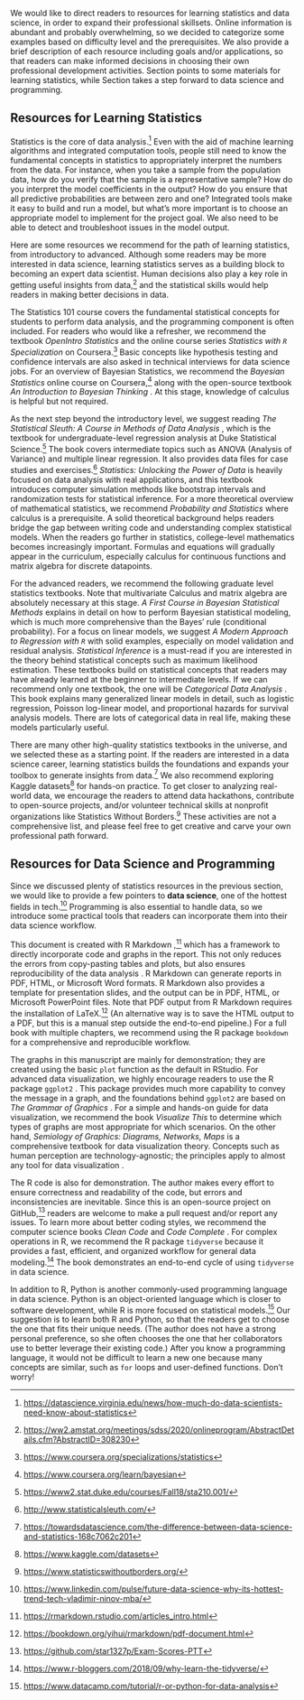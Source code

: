 We would like to direct readers to resources for learning statistics and data science, in order to expand their professional skillsets. Online information is abundant and probably overwhelming, so we decided to categorize some examples based on difficulty level and the prerequisites. We also provide a brief description of each resource including goals and/or applications, so that readers can make informed decisions in choosing their own professional development activities. Section \ref{learning-statistics} points to some materials for learning statistics, while Section \ref{learning-data-science} takes a step forward to data science and programming.  

## Resources for Learning Statistics {#learning-statistics}

Statistics is the core of data analysis.^[<https://datascience.virginia.edu/news/how-much-do-data-scientists-need-know-about-statistics>] Even with the aid of machine learning algorithms and integrated computation tools, people still need to know the fundamental concepts in statistics to appropriately interpret the numbers from the data. For instance, when you take a sample from the population data, how do you verify that the sample is a representative sample? How do you interpret the model coefficients in the output? How do you ensure that all predictive probabilities are between zero and one? Integrated tools make it easy to build and run a model, but what's more important is to choose an appropriate model to implement for the project goal. We also need to be able to detect and troubleshoot issues in the model output.  

Here are some resources we recommend for the path of learning statistics, from introductory to advanced. Although some readers may be more interested in data science, learning statistics serves as a building block to becoming an expert data scientist. Human decisions also play a key role in getting useful insights from data,^[<https://ww2.amstat.org/meetings/sdss/2020/onlineprogram/AbstractDetails.cfm?AbstractID=308230>] and the statistical skills would help readers in making better decisions in data.   

The Statistics 101 course covers the fundamental statistical concepts for students to perform data analysis, and the programming component is often included. For readers who would like a refresher, we recommend the textbook *OpenIntro Statistics* \cite{diez2019openintro} and the online course series *Statistics with `R` Specialization* on Coursera.^[<https://www.coursera.org/specializations/statistics>] Basic concepts like hypothesis testing and confidence intervals are also asked in technical interviews for data science jobs. For an overview of Bayesian Statistics, we recommend the *Bayesian Statistics* online course on Coursera,^[<https://www.coursera.org/learn/bayesian>] along with the open-source textbook *An Introduction to Bayesian Thinking* \cite{clyde2018bayesian101}. At this stage, knowledge of calculus is helpful but not required.  
  
As the next step beyond the introductory level, we suggest reading *The Statistical Sleuth: A Course in Methods of Data Analysis* \cite{ramsey2013statistical}, which is the textbook for undergraduate-level regression analysis at Duke Statistical Science.^[<https://www2.stat.duke.edu/courses/Fall18/sta210.001/>] The book covers intermediate topics such as ANOVA (Analysis of Variance) and multiple linear regression. It also provides data files for case studies and exercises.^[<http://www.statisticalsleuth.com/>] *Statistics: Unlocking the Power of Data* \cite{lock2020statistics} is heavily focused on data analysis with real applications, and this textbook introduces computer simulation methods like bootstrap intervals and randomization tests for statistical inference. For a more theoretical overview of mathematical statistics, we recommend *Probability and Statistics* \cite{degroot2012probability} where calculus is a prerequisite. A solid theoretical background helps readers bridge the gap between writing code and understanding complex statistical models. When the readers go further in statistics, college-level mathematics becomes increasingly important. Formulas and equations will gradually appear in the curriculum, especially calculus for continuous functions and matrix algebra for discrete datapoints.  

For the advanced readers, we recommend the following graduate level statistics textbooks. Note that multivariate Calculus and matrix algebra are absolutely necessary at this stage. *A First Course in Bayesian Statistical Methods* \cite{hoff2009first} explains in detail on how to perform Bayesian statistical modeling, which is much more comprehensive than the Bayes' rule (conditional probability). For a focus on linear models, we suggest *A Modern Approach to Regression with `R`* \cite{sheather2009modern} with solid examples, especially on model validation and residual analysis. *Statistical Inference* \cite{casella2024statistical} is a must-read if you are interested in the theory behind statistical concepts such as maximum likelihood estimation. These textbooks build on statistical concepts that readers may have already learned at the beginner to intermediate levels. If we can recommend only one textbook, the one will be *Categorical Data Analysis* \cite{agresti2013categorical}. This book explains many generalized linear models in detail, such as logistic regression, Poisson log-linear model, and proportional hazards for survival analysis models. There are lots of categorical data in real life, making these models particularly useful.  

There are many other high-quality statistics textbooks in the universe, and we selected these as a starting point. If the readers are interested in a data science career, learning statistics builds the foundations and expands your toolbox to generate insights from data.^[<https://towardsdatascience.com/the-difference-between-data-science-and-statistics-168c7062c201>] We also recommend exploring Kaggle datasets^[<https://www.kaggle.com/datasets>] for hands-on practice. To get closer to analyzing real-world data, we encourage the readers to attend data hackathons, contribute to open-source projects, and/or volunteer technical skills at nonprofit organizations like Statistics Without Borders.^[<https://www.statisticswithoutborders.org/>] These activities are not a comprehensive list, and please feel free to get creative and carve your own professional path forward.    

## Resources for Data Science and Programming {#learning-data-science}

Since we discussed plenty of statistics resources in the previous section, we would like to provide a few pointers to **data science**, one of the hottest fields in tech.^[<https://www.linkedin.com/pulse/future-data-science-why-its-hottest-trend-tech-vladimir-ninov-mba/>] Programming is also essential to handle data, so we introduce some practical tools that readers can incorporate them into their data science workflow.   

This document is created with $\mathsf{R}$ Markdown \cite{r-markdown-pkg},^[<https://rmarkdown.rstudio.com/articles_intro.html>] which has a framework to directly incorporate code and graphs in the report. This not only reduces the errors from copy-pasting tables and plots, but also ensures reproducibility of the data analysis \cite{baumer2014r-markdown}. $\mathsf{R}$ Markdown can generate reports in PDF, HTML, or Microsoft Word formats. $\mathsf{R}$ Markdown also provides a template for presentation slides, and the output can be in PDF, HTML, or Microsoft PowerPoint files. Note that PDF output from $\mathsf{R}$ Markdown requires the installation of LaTeX.^[<https://bookdown.org/yihui/rmarkdown/pdf-document.html>] (An alternative way is to save the HTML output to a PDF, but this is a manual step outside the end-to-end pipeline.) For a full book with multiple chapters, we recommend using the $\mathsf{R}$ package `bookdown` \cite{r-bookdown} for a comprehensive and reproducible workflow.  

The graphs in this manuscript are mainly for demonstration; they are created using the basic `plot` function as the default in RStudio. For advanced data visualization, we highly encourage readers to use the $\mathsf{R}$ package `ggplot2` \cite{ggplot2}. This package provides much more capability to convey the message in a graph, and the foundations behind `ggplot2` are based on *The Grammar of Graphics* \cite{wilkinson2012grammar}. For a simple and hands-on guide for data visualization, we recommend the book *Visualize This* \cite{yau2024visualize} to determine which types of graphs are most appropriate for which scenarios. On the other hand, *Semiology of Graphics: Diagrams, Networks, Maps* \cite{bertin1983semiology} is a comprehensive textbook for data visualization theory. Concepts such as human perception are technology-agnostic; the principles apply to almost any tool for data visualization \cite{few2013data}.     

The $\mathsf{R}$ code is also for demonstration. The author makes every effort to ensure correctness and readability of the code, but errors and inconsistencies are inevitable. Since this is an open-source project on GitHub,^[<https://github.com/star1327p/Exam-Scores-PTT>] readers are welcome to make a pull request and/or report any issues. To learn more about better coding styles, we recommend the computer science books *Clean Code* \cite{martin2009clean} and *Code Complete* \cite{mcconnell2004code}. For complex operations in $\mathsf{R}$, we recommend the $\mathsf{R}$ package `tidyverse` \cite{r-tidyverse} because it provides a fast, efficient, and organized workflow for general data modeling.^[<https://www.r-bloggers.com/2018/09/why-learn-the-tidyverse/>] The book \textit{$\mathsf{R}$ for Data Science: Import, Tidy, Transform, Visualize, and Model Data} \cite{wickham2016r} demonstrates an end-to-end cycle of using `tidyverse` in data science.  

In addition to $\mathsf{R}$, Python is another commonly-used programming language in data science. Python is an object-oriented language which is closer to software development, while $\mathsf{R}$ is more focused on statistical models.^[<https://www.datacamp.com/tutorial/r-or-python-for-data-analysis>] Our suggestion is to learn both $\mathsf{R}$ and Python, so that the readers get to choose the one that fits their unique needs. (The author does not have a strong personal preference, so she often chooses the one that her collaborators use to better leverage their existing code.) After you know a programming language, it would not be difficult to learn a new one because many concepts are similar, such as `for` loops and user-defined functions. Don't worry!  

